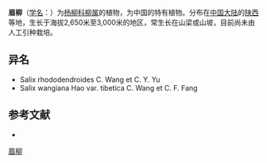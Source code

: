 {{Speciesbox
| name = 眉柳
| status = 
| status_system = 
| image =
| genus = Salix
| species = wangiana
| authority = Hao
| subdivision_ranks =[[变种|变种]]
| subdivision =
* 眉柳 ''S. w.'' var. ''wangiana''
* [[红柄柳|红柄柳]] ''S. w.'' var. ''tibetica''
}}

'''眉柳'''（[[学名|学名]]：{{lang|la|''Salix wangiana''}}）为[[杨柳科|杨柳科]][[柳属|柳属]]的植物，为中国的特有植物。分布在[[中国大陆|中国大陆]]的[[陕西|陕西]]等地，生长于海拔2,650米至3,000米的地区，常生长在山梁或山坡，目前尚未由人工引种栽培。

== 异名 ==
* Salix rhododendroides C. Wang et C. Y. Yu
* Salix wangiana Hao var. tibetica C. Wang et C. F. Fang

== 参考文献 ==
<div class="references-small">
* {{cite web| url =http://www.bioinfo.cn/db05/KmzwSpecies.php?action=view&id=20584| title =眉柳（原变种）| work =《中国高等植物数据库全库》| publisher =中国科学院微生物研究所| author =昆明植物研究所| accessdate =2009-02-25| deadurl =yes| archiveurl =https://web.archive.org/web/20160305080605/http://www.bioinfo.cn/db05/KmzwSpecies.php?action=view&id=20584| archivedate =2016-03-05}}
</div>
{{Taxonbar|from=Q15230938}}

[[Category:柳属|眉柳]]


{{植物小作品}}